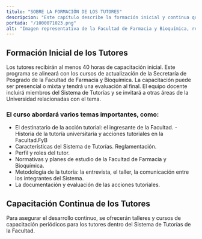 ```yaml
---
titulo: "SOBRE LA FORMACIÓN DE LOS TUTORES"
descripcion: "Este capítulo describe la formación inicial y continua que recibirán los tutores para mejorar sus habilidades en el sistema de tutorías."
portada: "/1000071023.png"
alt: "Imagen representativa de la Facultad de Farmacia y Bioquímica, relacionada sobre la formación de los tutores."
---
```


## Formación Inicial de los Tutores

Los tutores recibirán al menos 40 horas de capacitación inicial. Este programa se alineará con los cursos de actualización de la Secretaría de Posgrado de la Facultad de Farmacia y Bioquímica. La capacitación puede ser presencial o mixta y tendrá una evaluación al final. El equipo docente incluirá miembros del Sistema de Tutorías y se invitará a otras áreas de la Universidad relacionadas con el tema.

### El curso abordará varios temas importantes, como:

- El destinatario de la acción tutorial: el ingresante de la Facultad. - Historia de la tutoría universitaria y acciones tutoriales en la Facultad.FyB
- Características del Sistema de Tutorías. Reglamentación.
- Perfil y roles del tutor.
- Normativas y planes de estudio de la Facultad de Farmacia y Bioquímica.
- Metodología de la tutoría: la entrevista, el taller, la comunicación entre los integrantes del Sistema.
- La documentación y evaluación de las acciones tutoriales.

## Capacitación Continua de los Tutores

Para asegurar el desarrollo continuo, se ofrecerán talleres y cursos de capacitación periódicos para los tutores dentro del Sistema de Tutorías de la Facultad.
